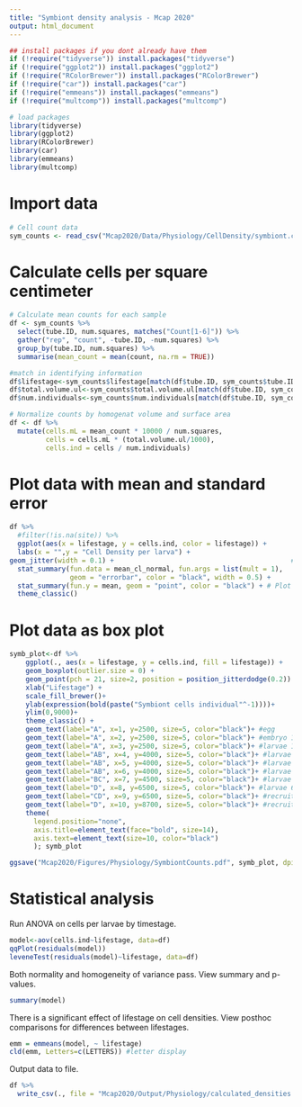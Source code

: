 ```yaml
---
title: "Symbiont density analysis - Mcap 2020"
output: html_document
---
```


```r
## install packages if you dont already have them
if (!require("tidyverse")) install.packages("tidyverse")
if (!require("ggplot2")) install.packages("ggplot2")
if (!require("RColorBrewer")) install.packages("RColorBrewer")
if (!require("car")) install.packages("car")
if (!require("emmeans")) install.packages("emmeans")
if (!require("multcomp")) install.packages("multcomp")

# load packages
library(tidyverse)
library(ggplot2)
library(RColorBrewer)
library(car)
library(emmeans)
library(multcomp)
```


# Import data
```r
# Cell count data
sym_counts <- read_csv("Mcap2020/Data/Physiology/CellDensity/symbiont.counts.csv")

```

# Calculate cells per square centimeter
```r
# Calculate mean counts for each sample
df <- sym_counts %>%
  select(tube.ID, num.squares, matches("Count[1-6]")) %>%
  gather("rep", "count", -tube.ID, -num.squares) %>%
  group_by(tube.ID, num.squares) %>%
  summarise(mean_count = mean(count, na.rm = TRUE))

#match in identifying information
df$lifestage<-sym_counts$lifestage[match(df$tube.ID, sym_counts$tube.ID)]
df$total.volume.ul<-sym_counts$total.volume.ul[match(df$tube.ID, sym_counts$tube.ID)]
df$num.individuals<-sym_counts$num.individuals[match(df$tube.ID, sym_counts$tube.ID)]

# Normalize counts by homogenat volume and surface area
df <- df %>%
  mutate(cells.mL = mean_count * 10000 / num.squares,
         cells = cells.mL * (total.volume.ul/1000),
         cells.ind = cells / num.individuals)
```

# Plot data with mean and standard error
```r
df %>%
  #filter(!is.na(site)) %>%
  ggplot(aes(x = lifestage, y = cells.ind, color = lifestage)) +
  labs(x = "",y = "Cell Density per larva") +
geom_jitter(width = 0.1) +                                            # Plot all points
  stat_summary(fun.data = mean_cl_normal, fun.args = list(mult = 1),    # Plot standard error
               geom = "errorbar", color = "black", width = 0.5) +
  stat_summary(fun.y = mean, geom = "point", color = "black") + # Plot mean
  theme_classic()
```

# Plot data as box plot  
```r
symb_plot<-df %>%
    ggplot(., aes(x = lifestage, y = cells.ind, fill = lifestage)) +
    geom_boxplot(outlier.size = 0) +
    geom_point(pch = 21, size=2, position = position_jitterdodge(0.2)) + 
    xlab("Lifestage") + 
    scale_fill_brewer()+
    ylab(expression(bold(paste("Symbiont cells individual"^-1))))+
    ylim(0,9000)+
    theme_classic() + 
    geom_text(label="A", x=1, y=2500, size=5, color="black")+ #egg
    geom_text(label="A", x=2, y=2500, size=5, color="black")+ #embryo 1
    geom_text(label="A", x=3, y=2500, size=5, color="black")+ #larvae 1
    geom_text(label="AB", x=4, y=4000, size=5, color="black")+ #larvae 2
    geom_text(label="AB", x=5, y=4000, size=5, color="black")+ #larvae 3
    geom_text(label="AB", x=6, y=4000, size=5, color="black")+ #larvae 4
    geom_text(label="BC", x=7, y=4500, size=5, color="black")+ #larvae 4
    geom_text(label="D", x=8, y=6500, size=5, color="black")+ #larvae 6
    geom_text(label="CD", x=9, y=6500, size=5, color="black")+ #recruit1
    geom_text(label="D", x=10, y=8700, size=5, color="black")+ #recruit2
    theme(
      legend.position="none",
      axis.title=element_text(face="bold", size=14),
      axis.text=element_text(size=10, color="black")
      ); symb_plot

ggsave("Mcap2020/Figures/Physiology/SymbiontCounts.pdf", symb_plot, dpi=300, w=8.5, h=5, units="in")
```

# Statistical analysis  

Run ANOVA on cells per larvae by timestage.  

```r
model<-aov(cells.ind~lifestage, data=df)
qqPlot(residuals(model))
leveneTest(residuals(model)~lifestage, data=df)
```

Both normality and homogeneity of variance pass. View summary and p-values.  

```r
summary(model)
```

There is a significant effect of lifestage on cell densities. View posthoc comparisons for differences between lifestages.  

```r
emm = emmeans(model, ~ lifestage) 
cld(emm, Letters=c(LETTERS)) #letter display
```

Output data to file.  

```r
df %>%
  write_csv(., file = "Mcap2020/Output/Physiology/calculated_densities.csv")
```

